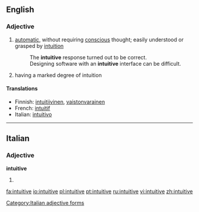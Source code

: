 ==English==

===Adjective===
{{en-adj}}

# [[automatic]], without requiring [[conscious]] thought; easily understood or grasped by [[intuition]]
#:The '''intuitive''' response turned out to be correct.
#:Designing software with an '''intuitive''' interface can be difficult.
# having a marked degree of intuition

====Translations====
{{trans-top|automatic, without requiring conscious thought}}
*Finnish: [[intuitiivinen]], [[vaistonvarainen]]
*French: [[intuitif]]
*Italian: [[intuitivo]]
{{trans-bot}}

----

==Italian==

===Adjective===
'''intuitive''' {{p}}

# {{feminine of|intuitivo#Adjective|intuitivo}}

[[Category:Italian adjective forms]]

[[fa:intuitive]]
[[io:intuitive]]
[[pl:intuitive]]
[[pt:intuitive]]
[[ru:intuitive]]
[[vi:intuitive]]
[[zh:intuitive]]
